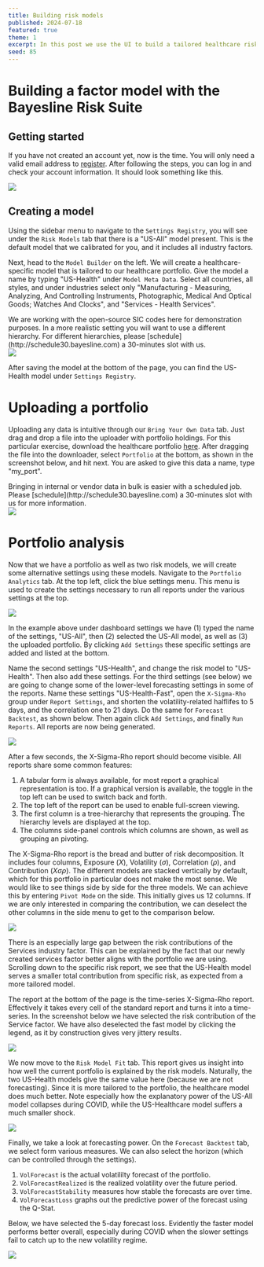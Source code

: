 ```yaml
---
title: Building risk models
published: 2024-07-18
featured: true
theme: 1
excerpt: In this post we use the UI to build a tailored healthcare risk model, and compare it to a benchmark model. We will create two version with different forecasting settings and see how they fare on various benchmarks.
seed: 85
---
```



# Building a factor model with the Bayesline Risk Suite

## Getting started

If you have not created an account yet, now is the time. You will only need a valid email address to [register](https://app.bayesline.com/signup). After following the steps, you can log in and check your account information. It should look something like this.

<Img src="1_account_info.png" browserBorder />

## Creating a model

Using the sidebar menu to navigate to the `Settings Registry`, you will see under the `Risk Models` tab that there is a "US-All" model present. This is the default model that we calibrated for you, and it includes all industry factors.

Next, head to the `Model Builder` on the left. We will create a healthcare-specific model that is tailored to our healthcare portfolio. Give the model a name by typing "US-Health" under `Model Meta Data`. Select all countries, all styles, and under industries select only "Manufacturing - Measuring, Analyzing, And Controlling Instruments, Photographic, Medical And Optical Goods; Watches And Clocks", and "Services - Health Services".

<aside>
  We are working with the open-source SIC codes here for demonstration purposes. In a more realistic setting you will
  want to use a different hierarchy. For different hierarchies, please
  [schedule](http://schedule30.bayesline.com) a 30-minutes slot with us.
</aside>

<Img src="2_model_builder.png" browserBorder />

After saving the model at the bottom of the page, you can find the US-Health model under `Settings Registry`.

# Uploading a portfolio

Uploading any data is intuitive through our `Bring Your Own Data` tab. Just drag and drop a file into the uploader with portfolio holdings. For this particular exercise, download the healthcare portfolio [here](https://app.bayesline.com/portfolio-healthcare-top20-equal-weight.csv). After dragging the file into the downloader, select `Portfolio` at the bottom, as shown in the screenshot below, and hit next. You are asked to give this data a name, type "my_port".

<aside>
  Bringing in internal or vendor data in bulk is easier with a scheduled job. Please
  [schedule](http://schedule30.bayesline.com) a 30-minutes slot with us for more information.
</aside>

<Img src="3_byod.png" browserBorder />

# Portfolio analysis

Now that we have a portfolio as well as two risk models, we will create some alternative settings using these models. Navigate to the `Portfolio Analytics` tab. At the top left, click the blue settings menu. This menu is used to create the settings necessary to run all reports under the various settings at the top.

<Img src="4_portfolio_analytics_settings.png" browserBorder />

In the example above under dashboard settings we have (1) typed the name of the settings, "US-All", then (2) selected the US-All model, as well as (3) the uploaded portfolio. By clicking `Add Settings` these specific settings are added and listed at the bottom.

Name the second settings "US-Health", and change the risk model to "US-Health". Then also add these settings. For the third settings (see below) we are going to change some of the lower-level forecasting settings in some of the reports. Name these settings "US-Health-Fast", open the `X-Sigma-Rho` group under `Report Settings`, and shorten the volatility-related halflifes to 5 days, and the correlation one to 21 days. Do the same for `Forecast Backtest`, as shown below. Then again click `Add Settings`, and finally `Run Reports`. All reports are now being generated.

<Img src="5_portfolio_analytics_settings_fast.png" browserBorder />

After a few seconds, the X-Sigma-Rho report should become visible. All reports share some common features:

1. A tabular form is always available, for most report a graphical representation is too. If a graphical version is available, the toggle in the top left can be used to switch back and forth.
2. The top left of the report can be used to enable full-screen viewing.
3. The first column is a tree-hierarchy that represents the grouping. The hierarchy levels are displayed at the top.
4. The columns side-panel controls which columns are shown, as well as grouping an pivoting.

The X-Sigma-Rho report is the bread and butter of risk decomposition. It includes four columns, Exposure ($X$), Volatility ($\sigma$), Correlation ($\rho$), and Contribution ($X\sigma\rho$). The different models are stacked vertically by default, which for this portfolio in particular does not make the most sense. We would like to see things side by side for the three models. We can achieve this by entering `Pivot Mode` on the side. This initially gives us 12 columns. If we are only interested in comparing the contribution, we can deselect the other columns in the side menu to get to the comparison below.

<Img src="6_portfolio_analytics_xsr.png" browserBorder />

There is an especially large gap between the risk contributions of the Services industry factor. This can be explained by the fact that our newly created services factor better aligns with the portfolio we are using. Scrolling down to the specific risk report, we see that the US-Health model serves a smaller total contribution from specific risk, as expected from a more tailored model.

The report at the bottom of the page is the time-series X-Sigma-Rho report. Effectively it takes every cell of the standard report and turns it into a time-series. In the screenshot below we have selected the risk contribution of the Service factor. We have also deselected the fast model by clicking the legend, as it by construction gives very jittery results.

<Img src="7_portfolio_analytics_ts_xsr.png" browserBorder />

We now move to the `Risk Model Fit` tab. This report gives us insight into how well the current portfolio is explained by the risk models. Naturally, the two US-Health models give the same value here (because we are not forecasting). Since it is more tailored to the portfolio, the healthcare model does much better. Note especially how the explanatory power of the US-All model collapses during COVID, while the US-Healthcare model suffers a much smaller shock.

<Img src="8_portfolio_analytics_risk_model_fit.png" browserBorder />

Finally, we take a look at forecasting power. On the `Forecast Backtest` tab, we select form various measures. We can also select the horizon (which can be controlled through the settings).

1. `VolForecast` is the actual volatililty forecast of the portfolio.
2. `VolForecastRealized` is the realized volatility over the future period.
3. `VolForecastStability` measures how stable the forecasts are over time.
4. `VolForecastLoss` graphs out the predictive power of the forecast using the Q-Stat.

Below, we have selected the 5-day forecast loss. Evidently the faster model performs better overall, especially during COVID when the slower settings fail to catch up to the new volatility regime.

<Img src="9_portfolio_analytics_forecast_loss.png" browserBorder />
